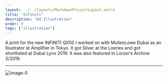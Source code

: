 ```yaml
---
layout: ../../layouts/MarkdownProjectLayout.astro
title: "Infiniti"
description: "Ad Illustration"
order: 9
tags: ["illustration"]
---
```


A print for the new INFINITI QX50 I worked on with MullenLowe Dubai as an Illustrator at Amplifier in Tokyo. It got Silver at the Loeries and got shortlisted at Dubai Lynx 2019.
It was also featured in Lürzer’s Archive 3/2019.

---

![image-0](/assets/projects/Infiniti/Infiniti-0.jpg)
